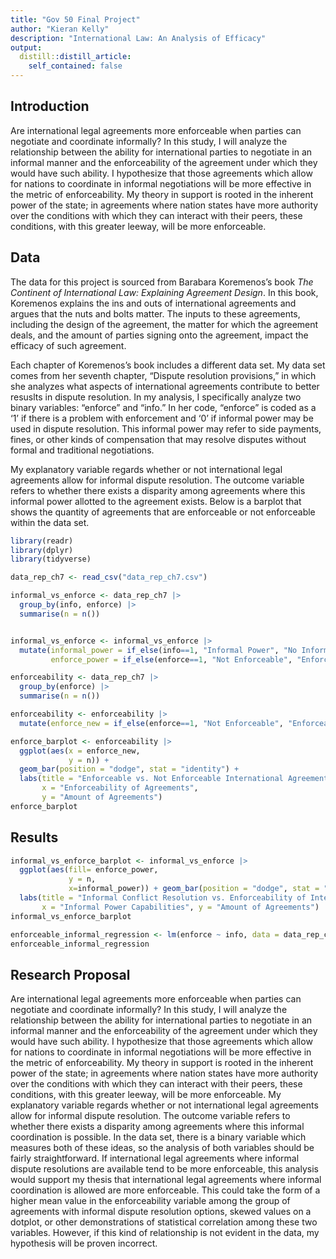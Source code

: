 ```yaml
---
title: "Gov 50 Final Project"
author: "Kieran Kelly"
description: "International Law: An Analysis of Efficacy"
output:
  distill::distill_article:
    self_contained: false
---
```


## Introduction

Are international legal agreements more enforceable when parties can negotiate and coordinate informally? In this study, I will analyze the relationship between the ability for international parties to negotiate in an informal manner and the enforceability of the agreement under which they would have such ability. I hypothesize that those agreements which allow for nations to coordinate in informal negotiations will be more effective in the metric of enforceability. My theory in support is rooted in the inherent power of the state; in agreements where nation states have more authority over the conditions with which they can interact with their peers, these conditions, with this greater leeway, will be more enforceable.

## Data

The data for this project is sourced from Barabara Koremenos's book *The Continent of International Law: Explaining Agreement Design*. In this book, Koremenos explains the ins and outs of international agreements and argues that the nuts and bolts matter. The inputs to these agreements, including the design of the agreement, the matter for which the agreement deals, and the amount of parties signing onto the agreement, impact the efficacy of such agreement.

Each chapter of Koremenos's book includes a different data set. My data set comes from her seventh chapter, "Dispute resolution provisions," in which she analyzes what aspects of international agreements contribute to better resuslts in dispute resolution. In my analysis, I specifically analyze two binary variables: "enforce" and "info." In her code, "enforce" is coded as a '1' if there is a problem with enforcement and '0' if informal power may be used in dispute resolution. This informal power may refer to side payments, fines, or other kinds of compensation that may resolve disputes without formal and traditional negotiations.

My explanatory variable regards whether or not international legal agreements allow for informal dispute resolution. The outcome variable refers to whether there exists a disparity among agreements where this informal power allotted to the agreement exists. Below is a barplot that shows the quantity of agreements that are enforceable or not enforceable within the data set.

```r
library(readr)
library(dplyr)
library(tidyverse)

data_rep_ch7 <- read_csv("data_rep_ch7.csv")

informal_vs_enforce <- data_rep_ch7 |>
  group_by(info, enforce) |>
  summarise(n = n())


informal_vs_enforce <- informal_vs_enforce |>
  mutate(informal_power = if_else(info==1, "Informal Power", "No Informal Power"),
         enforce_power = if_else(enforce==1, "Not Enforceable", "Enforceable"))

enforceability <- data_rep_ch7 |>
  group_by(enforce) |>
  summarise(n = n())

enforceability <- enforceability |>
  mutate(enforce_new = if_else(enforce==1, "Not Enforceable", "Enforceable"))

enforce_barplot <- enforceability |>
  ggplot(aes(x = enforce_new,
             y = n)) + 
  geom_bar(position = "dodge", stat = "identity") +
  labs(title = "Enforceable vs. Not Enforceable International Agreements",
       x = "Enforceability of Agreements",
       y = "Amount of Agreements")
enforce_barplot
```

## Results

```r
informal_vs_enforce_barplot <- informal_vs_enforce |>
  ggplot(aes(fill= enforce_power,
             y = n,
             x=informal_power)) + geom_bar(position = "dodge", stat = "identity") +
  labs(title = "Informal Conflict Resolution vs. Enforceability of International Agreements",
       x = "Informal Power Capabilities", y = "Amount of Agreements")
informal_vs_enforce_barplot

enforceable_informal_regression <- lm(enforce ~ info, data = data_rep_ch7)
enforceable_informal_regression
```


## Research Proposal

Are international legal agreements more enforceable when parties can negotiate and coordinate informally? In this study, I will analyze the relationship between the ability for international parties to negotiate in an informal manner and the enforceability of the agreement under which they would have such ability. I hypothesize that those agreements which allow for nations to coordinate in informal negotiations will be more effective in the metric of enforceability. My theory in support is rooted in the inherent power of the state; in agreements where nation states have more authority over the conditions with which they can interact with their peers, these conditions, with this greater leeway, will be more enforceable. My explanatory variable regards whether or not international legal agreements allow for informal dispute resolution. The outcome variable refers to whether there exists a disparity among agreements where this informal coordination is possible. In the data set, there is a binary variable which measures both of these ideas, so the analysis of both variables should be fairly straightforward. If international legal agreements where informal dispute resolutions are available tend to be more enforceable, this analysis would support my thesis that international legal agreements where informal coordination is allowed are more enforceable. This could take the form of a higher mean value in the enforceability variable among the group of agreements with informal dispute resolution options, skewed values on a dotplot, or other demonstrations of statistical correlation among these two variables. However, if this kind of relationship is not evident in the data, my hypothesis will be proven incorrect.
